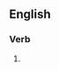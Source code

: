 ==English==

===Verb===
{{head|en|present participle}}

# {{present participle of|mushroom|lang=en|nocat=1}}